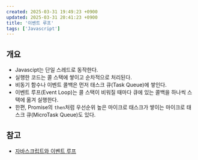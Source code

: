 ```yaml
---
created: 2025-03-31 19:49:23 +0900
updated: 2025-03-31 20:41:23 +0900
title: '이벤트 루프'
tags: ['Javascript']
---
```


## 개요

- Javascipt는 단일 스레드로 동작한다.
- 실행한 코드는 콜 스택에 쌓이고 순차적으로 처리된다.
- 비동기 함수나 이벤트 콜백은 먼저 태스크 큐(Task Queue)에 쌓인다.
- 이벤트 루프(Event Loop)는 콜 스택이 비워질 때마다 큐에 있는 콜백을 하나씩 스택에 옮겨 실행한다.
- 한편, Promise의 `then`처럼 우선순위 높은 마이크로 태스크가 쌓이는 마이크로 태스크 큐(MicroTask Queue)도 있다.

## 참고

- [자바스크립트와 이벤트 루프](https://meetup.nhncloud.com/posts/89)
